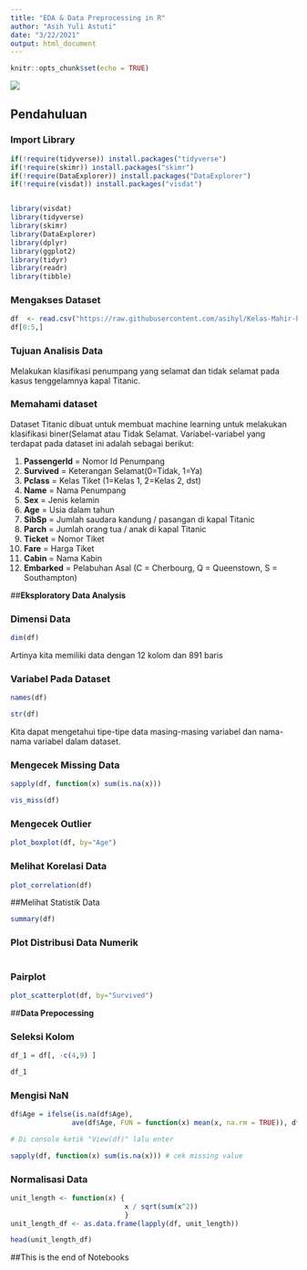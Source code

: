---
title: "EDA & Data Preprocessing in R"
author: "Asih Yuli Astuti"
date: "3/22/2021"
output: html_document
---

```{r setup, include=FALSE}
knitr::opts_chunk$set(echo = TRUE)
```

![](D:/Matematika18/PSDS/KM01 Header Notebook.png)

## **Pendahuluan**

### Import Library
```{r}
if(!require(tidyverse)) install.packages("tidyverse")
if(!require(skimr)) install.packages("skimr")
if(!require(DataExplorer)) install.packages("DataExplorer")
if(!require(visdat)) install.packages("visdat")


library(visdat)
library(tidyverse)
library(skimr)
library(DataExplorer)
library(dplyr)
library(ggplot2)
library(tidyr)
library(readr)
library(tibble)
```

### Mengakses Dataset

```{r}
df  <- read.csv("https://raw.githubusercontent.com/asihyl/Kelas-Mahir-Pejuang-Data-2.0/main/titanic_modify.csv", stringsAsFactors = T)
df[0:5,]
```

### Tujuan Analisis Data
Melakukan klasifikasi penumpang yang selamat dan tidak selamat pada kasus tenggelamnya kapal Titanic.

### Memahami dataset

Dataset Titanic dibuat untuk membuat machine learning untuk melakukan klasifikasi biner(Selamat atau Tidak Selamat. Variabel-variabel yang terdapat pada dataset ini adalah sebagai berikut:

1. **PassengerId** = Nomor Id Penumpang 
2. **Survived** = Keterangan Selamat(0=Tidak, 1=Ya)
3. **Pclass** = Kelas Tiket (1=Kelas 1, 2=Kelas 2, dst)
4. **Name** = Nama Penumpang
5. **Sex** = Jenis kelamin
6. **Age** = Usia dalam tahun
7. **SibSp** = Jumlah saudara kandung / pasangan di kapal Titanic
8. **Parch** = Jumlah orang tua / anak di kapal Titanic
9. **Ticket** = Nomor Tiket
10. **Fare** = Harga Tiket
11. **Cabin** = Nama Kabin
12. **Embarked** = Pelabuhan Asal (C = Cherbourg, Q = Queenstown, S = Southampton)

##**Eksploratory Data Analysis**

### Dimensi Data
```{r}
dim(df)
```
Artinya kita memiliki data dengan 12 kolom dan 891 baris

### Variabel Pada Dataset

```{r}
names(df)
```
```{r}
str(df)
```
Kita dapat mengetahui tipe-tipe data masing-masing variabel dan nama-nama variabel dalam dataset.

### Mengecek Missing Data

```{r}
sapply(df, function(x) sum(is.na(x)))

```
```{r}
vis_miss(df)

```

### Mengecek Outlier

```{r}
plot_boxplot(df, by="Age")

```

### Melihat Korelasi Data
```{r}
plot_correlation(df)

```
##Melihat Statistik Data
```{r}
summary(df)
```
### Plot Distribusi Data Numerik
```{r}

```

### Pairplot
```{r}
plot_scatterplot(df, by="Survived")

```
##**Data Prepocessing**

### Seleksi Kolom
```{r}
df_1 = df[, -c(4,9) ]

df_1
```
### Mengisi NaN
```{r}
df$Age = ifelse(is.na(df$Age),
               ave(df$Age, FUN = function(x) mean(x, na.rm = TRUE)), df$Age) 

# Di console ketik "View(df)" lalu enter

sapply(df, function(x) sum(is.na(x))) # cek missing value

```

### Normalisasi Data
```{r}
unit_length <- function(x) {
                            x / sqrt(sum(x^2))
                            }
unit_length_df <- as.data.frame(lapply(df, unit_length))

head(unit_length_df)
```


##This is the end of Notebooks